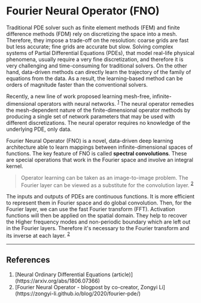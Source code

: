 # Fourier Neural Operator (FNO)

Traditional PDE solver such as finite element methods (FEM) and finite difference methods (FDM) rely on 
discretizing the space into a mesh. Therefore, they impose a trade-off on the resolution: coarse grids 
are fast but less accurate; fine grids are accurate but slow. Solving complex systems of Partial Differential 
Equations (PDEs), that model real-life physical phenomena, usually require a very fine discretization, 
and therefore it is very challenging and time-consuming for traditional solvers. On the other hand,
data-driven methods can directly learn the trajectory of the family of equations from the data. As a
result, the learning-based method can be orders of magnitude faster than the conventional solvers.

Recently, a new line of work proposed learning mesh-free, infinite-dimensional operators with neural networks. <sup>[1](#ref-1)</sup>
The neural operator remedies the mesh-dependent nature of the finite-dimensional operator methods by producing 
a single set of network parameters that may be used with different discretizations. The neural operator
requires no knowledge of the underlying PDE, only data.

Fourier Neural Operator (FNO) is a novel, data-driven deep learning architecture able to learn mappings between infinite-dimensional 
spaces of functions. The key feature of FNO is called **spectral convolutions**. 
These are special operations that work in the Fourier space and involve an integral kernel.

> Operator learning can be taken as an image-to-image problem. The Fourier layer can be viewed 
as a substitute for the convolution layer. <sup>[2](#ref-2)</sup>

The inputs and outputs of PDEs are continuous functions. It is more efficient to represent them 
in Fourier space and do global convolution. Then, for the Fourier layer, we can use the fast Fourier transform (FFT).
Activation functions will then be applied on the spatial domain. They help to recover the Higher frequency modes and 
non-periodic boundary which are left out in the Fourier layers. Therefore it's necessary to the Fourier transform 
and its inverse at each layer. <sup>[2](#ref-2)</sup>

---

## References

1. <div id="ref-1">[Neural Ordinary Differential Equations (article)](https://arxiv.org/abs/1806.07366)</div>
2. <div id="ref-2">[Fourier Neural Operator - blogpost by co-creator, Zongyi Li](https://zongyi-li.github.io/blog/2020/fourier-pde/)</div>